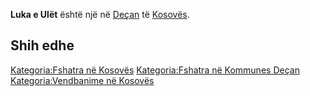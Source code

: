 {{Fshat në 
 | Emri                = Luka e Ulët
 | EmriAlt                = 
 | NAME_SHORT_FORM=      
 | NAME_GENERIC=      
 | NAME_SORT_NAME_RO=      LUKAEULET
 | FULL_NAME_RO = Luka e Ulët
 | FULL_NAME_ND_RO=Luka e Ulet
 | SORT_NAME_RG=LUKAEULET
 | FULL_NAME_RG=Luka e Ulët
 | FULL_NAME_ND_RG=Luka e Ulet
 | SRP_NAME_SHORT_FORM=      
 | SRP_NAME_GENERIC=      
 | SRP_NAME_SORT_NAME_RO=      
 | SRP_FULL_NAME_RO = 
 | SRP_FULL_NAME_ND_RO=
 | SRP_SORT_NAME_RG=
 | SRP_FULL_NAME_RG=
 | SRP_FULL_NAME_ND_RG=
 | Emri (Rasa dhanore) = 
 | Figura              = 
 | Shteti              = Kosovo
 | Komuna              = Deçan
 | Kodi postar         = 
 | Sipërfaqja          = 

 | Popullsia           = 

 | Regj. i popullsisë  = 
 | Dend. e popullsisë  = 
 | Faqja zyrtare       = 
 <!--- Koordinatat ----> 
 | Gjerësia            = 42.545833
 | Gjatësia            = 20.335556
 | Lartësia            = 
}}
'''Luka e Ulët''' është një [[]] në [[Deçan]] të [[Kosovës]].

<!-- == Gjeografia == -->
<!-- == Historia == -->
<!-- == Demografia == -->
== Shih edhe ==
{{Komuna Deçan}}
{{Kosovo-Administrata-Cung}}

[[Kategoria:Fshatra në Kosovës]]
[[Kategoria:Fshatra në Kommunes Deçan]]
[[Kategoria:Vendbanime në Kosovës]]